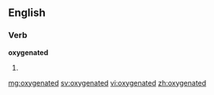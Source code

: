 ==English==

===Verb===
'''oxygenated'''

# {{past of|[[oxygenate]]}}

[[mg:oxygenated]]
[[sv:oxygenated]]
[[vi:oxygenated]]
[[zh:oxygenated]]